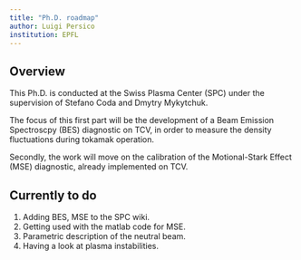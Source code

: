 ```yaml
---
title: "Ph.D. roadmap"
author: Luigi Persico
institution: EPFL
---
```


## Overview

This Ph.D. is conducted at the Swiss Plasma Center (SPC) under the supervision of Stefano Coda and Dmytry Mykytchuk.

The focus of this first part will be the development of a Beam Emission Spectroscpy (BES) diagnostic on TCV, in order to measure the density fluctuations during tokamak operation. 

Secondly, the work will move on the calibration of the Motional-Stark Effect (MSE) diagnostic, already implemented on TCV.

## Currently to do 

1. Adding BES, MSE to the SPC wiki.
2. Getting used with the matlab code for MSE.
3. Parametric description of the neutral beam.
4. Having a look at plasma instabilities.

